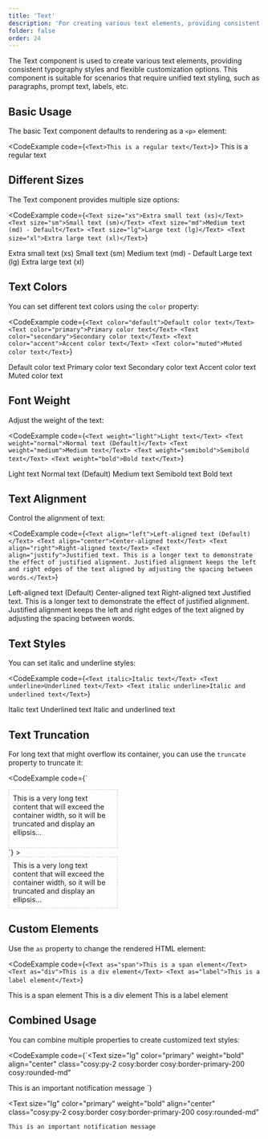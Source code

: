 ```yaml
---
title: 'Text'
description: 'For creating various text elements, providing consistent typography styles and flexible customization options'
folder: false
order: 24
---
```



The Text component is used to create various text elements, providing consistent typography styles and flexible customization options. This component is suitable for scenarios that require unified text styling, such as paragraphs, prompt text, labels, etc.

## Basic Usage

The basic Text component defaults to rendering as a `<p>` element:

<CodeExample code={`<Text>This is a regular text</Text>`}>
  <Text>This is a regular text</Text>
</CodeExample>

## Different Sizes

The Text component provides multiple size options:

<CodeExample
  code={`<Text size="xs">Extra small text (xs)</Text>
<Text size="sm">Small text (sm)</Text>
<Text size="md">Medium text (md) - Default</Text>
<Text size="lg">Large text (lg)</Text>
<Text size="xl">Extra large text (xl)</Text>`}
>
  <Text size="xs">Extra small text (xs)</Text>
  <Text size="sm">Small text (sm)</Text>
  <Text size="md">Medium text (md) - Default</Text>
  <Text size="lg">Large text (lg)</Text>
  <Text size="xl">Extra large text (xl)</Text>
</CodeExample>

## Text Colors

You can set different text colors using the `color` property:

<CodeExample
  code={`<Text color="default">Default color text</Text>
<Text color="primary">Primary color text</Text>
<Text color="secondary">Secondary color text</Text>
<Text color="accent">Accent color text</Text>
<Text color="muted">Muted color text</Text>`}
>
  <Text color="default">Default color text</Text>
  <Text color="primary">Primary color text</Text>
  <Text color="secondary">Secondary color text</Text>
  <Text color="accent">Accent color text</Text>
  <Text color="muted">Muted color text</Text>
</CodeExample>

## Font Weight

Adjust the weight of the text:

<CodeExample
  code={`<Text weight="light">Light text</Text>
<Text weight="normal">Normal text (Default)</Text>
<Text weight="medium">Medium text</Text>
<Text weight="semibold">Semibold text</Text>
<Text weight="bold">Bold text</Text>`}
>
  <Text weight="light">Light text</Text>
  <Text weight="normal">Normal text (Default)</Text>
  <Text weight="medium">Medium text</Text>
  <Text weight="semibold">Semibold text</Text>
  <Text weight="bold">Bold text</Text>
</CodeExample>

## Text Alignment

Control the alignment of text:

<CodeExample
  code={`<Text align="left">Left-aligned text (Default)</Text>
<Text align="center">Center-aligned text</Text>
<Text align="right">Right-aligned text</Text>
<Text align="justify">Justified text. This is a longer text to demonstrate the effect of justified alignment. Justified alignment keeps the left and right edges of the text aligned by adjusting the spacing between words.</Text>`}
>
  <Text align="left">Left-aligned text (Default)</Text>
  <Text align="center">Center-aligned text</Text>
  <Text align="right">Right-aligned text</Text>
  <Text align="justify">
    Justified text. This is a longer text to demonstrate the effect of justified
    alignment. Justified alignment keeps the left and right edges of the text
    aligned by adjusting the spacing between words.
  </Text>
</CodeExample>

## Text Styles

You can set italic and underline styles:

<CodeExample
  code={`<Text italic>Italic text</Text>
<Text underline>Underlined text</Text>
<Text italic underline>Italic and underlined text</Text>`}
>
  <Text italic>Italic text</Text>
  <Text underline>Underlined text</Text>
  <Text italic underline>
    Italic and underlined text
  </Text>
</CodeExample>

## Text Truncation

For long text that might overflow its container, you can use the `truncate` property to truncate it:

<CodeExample
  code={`<div style="width: 200px; border: 1px dashed #ccc; padding: 8px;">
  <Text truncate>This is a very long text content that will exceed the container width, so it will be truncated and display an ellipsis...</Text>
</div>`}
>
  <div style="width: 200px; border: 1px dashed #ccc; padding: 8px;">
    <Text truncate>
      This is a very long text content that will exceed the container width, so
      it will be truncated and display an ellipsis...
    </Text>
  </div>
</CodeExample>

## Custom Elements

Use the `as` property to change the rendered HTML element:

<CodeExample
  code={`<Text as="span">This is a span element</Text>
<Text as="div">This is a div element</Text>
<Text as="label">This is a label element</Text>`}
>
  <Text as="span">This is a span element</Text>
  <Text as="div">This is a div element</Text>
  <Text as="label">This is a label element</Text>
</CodeExample>

## Combined Usage

You can combine multiple properties to create customized text styles:

<CodeExample
  code={`<Text 
  size="lg" 
  color="primary" 
  weight="bold" 
  align="center"
  class="cosy:py-2 cosy:border cosy:border-primary-200 cosy:rounded-md"
>
  This is an important notification message
</Text>`}
>
  <Text
    size="lg"
    color="primary"
    weight="bold"
    align="center"
    class="cosy:py-2 cosy:border cosy:border-primary-200 cosy:rounded-md"
  >
    This is an important notification message
  </Text>
</CodeExample>
